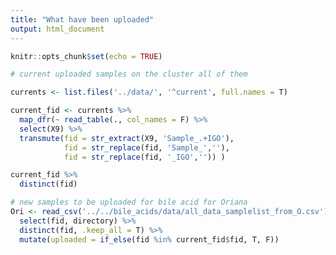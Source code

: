 ```yaml
---
title: "What have been uploaded"
output: html_document
---
```


```r
knitr::opts_chunk$set(echo = TRUE)
```

```r
# current uploaded samples on the cluster all of them

currents <- list.files('../data/', '^current', full.names = T)

current_fid <- currents %>% 
  map_dfr(~ read_table(., col_names = F) %>% 
  select(X9) %>% 
  transmute(fid = str_extract(X9, 'Sample_.+IGO'),
            fid = str_replace(fid, 'Sample_',''),
            fid = str_replace(fid, '_IGO','')) )

current_fid %>% 
  distinct(fid)
```


```r
# new samples to be uploaded for bile acid for Oriana
Ori <- read_csv('../../bile_acids/data/all_data_samplelist_from_O.csv') %>% 
  select(fid, directory) %>% 
  distinct(fid, .keep_all = T) %>% 
  mutate(uploaded = if_else(fid %in% current_fid$fid, T, F))


```

